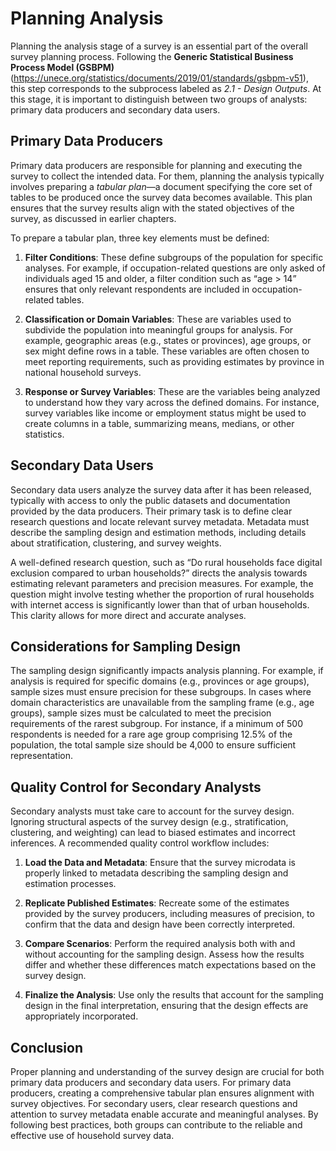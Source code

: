 # Planning Analysis

Planning the analysis stage of a survey is an essential part of the overall survey planning process. Following the **Generic Statistical Business Process Model (GSBPM)** (<https://unece.org/statistics/documents/2019/01/standards/gsbpm-v51>), this step corresponds to the subprocess labeled as *2.1 - Design Outputs*. At this stage, it is important to distinguish between two groups of analysts: primary data producers and secondary data users.

## Primary Data Producers

Primary data producers are responsible for planning and executing the survey to collect the intended data. For them, planning the analysis typically involves preparing a *tabular plan*—a document specifying the core set of tables to be produced once the survey data becomes available. This plan ensures that the survey results align with the stated objectives of the survey, as discussed in earlier chapters.

To prepare a tabular plan, three key elements must be defined:

1. **Filter Conditions**: These define subgroups of the population for specific analyses. For example, if occupation-related questions are only asked of individuals aged 15 and older, a filter condition such as "age > 14" ensures that only relevant respondents are included in occupation-related tables.
   
2. **Classification or Domain Variables**: These are variables used to subdivide the population into meaningful groups for analysis. For example, geographic areas (e.g., states or provinces), age groups, or sex might define rows in a table. These variables are often chosen to meet reporting requirements, such as providing estimates by province in national household surveys.
   
3. **Response or Survey Variables**: These are the variables being analyzed to understand how they vary across the defined domains. For instance, survey variables like income or employment status might be used to create columns in a table, summarizing means, medians, or other statistics.

## Secondary Data Users

Secondary data users analyze the survey data after it has been released, typically with access to only the public datasets and documentation provided by the data producers. Their primary task is to define clear research questions and locate relevant survey metadata. Metadata must describe the sampling design and estimation methods, including details about stratification, clustering, and survey weights.

A well-defined research question, such as "Do rural households face digital exclusion compared to urban households?" directs the analysis towards estimating relevant parameters and precision measures. For example, the question might involve testing whether the proportion of rural households with internet access is significantly lower than that of urban households. This clarity allows for more direct and accurate analyses.

## Considerations for Sampling Design

The sampling design significantly impacts analysis planning. For example, if analysis is required for specific domains (e.g., provinces or age groups), sample sizes must ensure precision for these subgroups. In cases where domain characteristics are unavailable from the sampling frame (e.g., age groups), sample sizes must be calculated to meet the precision requirements of the rarest subgroup. For instance, if a minimum of 500 respondents is needed for a rare age group comprising 12.5% of the population, the total sample size should be 4,000 to ensure sufficient representation.

## Quality Control for Secondary Analysts

Secondary analysts must take care to account for the survey design. Ignoring structural aspects of the survey design (e.g., stratification, clustering, and weighting) can lead to biased estimates and incorrect inferences. A recommended quality control workflow includes:

1. **Load the Data and Metadata**: Ensure that the survey microdata is properly linked to metadata describing the sampling design and estimation processes.
   
2. **Replicate Published Estimates**: Recreate some of the estimates provided by the survey producers, including measures of precision, to confirm that the data and design have been correctly interpreted.

3. **Compare Scenarios**: Perform the required analysis both with and without accounting for the sampling design. Assess how the results differ and whether these differences match expectations based on the survey design.

4. **Finalize the Analysis**: Use only the results that account for the sampling design in the final interpretation, ensuring that the design effects are appropriately incorporated.

## Conclusion

Proper planning and understanding of the survey design are crucial for both primary data producers and secondary data users. For primary data producers, creating a comprehensive tabular plan ensures alignment with survey objectives. For secondary users, clear research questions and attention to survey metadata enable accurate and meaningful analyses. By following best practices, both groups can contribute to the reliable and effective use of household survey data.
